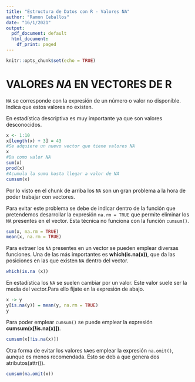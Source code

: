 ```yaml
---
title: "Estructura de Datos con R - Valores NA"
author: "Ramon Ceballos"
date: "16/1/2021"
output:
  pdf_document: default
  html_document:
    df_print: paged
---
```


```r
knitr::opts_chunk$set(echo = TRUE)
```

# VALORES  *NA*  EN VECTORES DE R

`NA` se corresponde con la expresión de un número o valor no disponible. Indica que estos valores no existen.

En estadística descriptiva es muy importante ya que son valores desconocidos.

```r
x <- 1:10
x[length(x) + 3] = 43
#Se adquiere un nuevo vector que tiene valores NA
x
#Da como valor NA
sum(x)
prod(x)
#Acumula la suma hasta llegar a valor de NA
cumsum(x)
```

Por lo visto en el chunk de arriba los `NA` son un gran problema a la hora de poder trabajar con vectores.

Para evitar este problema se debe de indicar dentro de la función que pretendemos desarrollar la expresión `na.rm = TRUE` que permite eliminar los `NA` presentes en el vector. Esta técnica no funciona con la función `cumsum()`.

```r
sum(x, na.rm = TRUE)
mean(x, na.rm = TRUE)
```

Para extraer los `NA` presentes en un vector se pueden emplear diversas funciones. Una de las más importantes es **which(is.na(x))**, que da las posiciones en las que existen `NA` dentro del vector.
```r
which(is.na (x))
```

En estadística los `NA` se suelen cambiar por un valor. Este valor suele ser la media del vector.Para ello fijate en la expresión de abajo.
```r
x -> y
y[is.na(y)] = mean(y, na.rm = TRUE)
y
```

Para poder emplear `cumsum()` se puede emplear la expresión **cumsum(x[!is.na(x)])**.
```r
cumsum(x[!is.na(x)])
```

Otra forma de evitar los valores `NA`es emplear la expresión `na.omit()`, aunque es menos recomendada. Esto se deb a que genera dos atributos(attr()).
```r
cumsum(na.omit(x))
```




